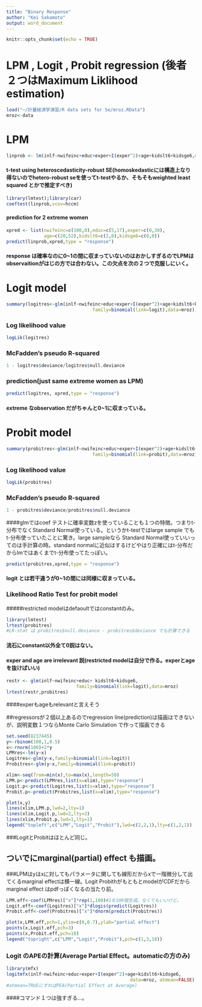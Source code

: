 ```yaml
---
title: "Binary Response"
author: "Kei Sakamoto"
output: word_document
---
```


```r
knitr::opts_chunk$set(echo = TRUE)
```

# LPM ,  Logit , Probit regression (後者２つはMaximum Liklihood estimation)

```r
load("~/計量経済学演習/R data sets for 5e/mroz.RData")
mroz<-data
```

# LPM 
```r
linprob <- lm(inlf~nwifeinc+educ+exper+I(exper^2)+age+kidslt6+kidsge6,data=mroz)
```

#### t-test using  heteroscedasticity-robust SE(homoskedasticには構造上なり得ないのでhetero-robust seを使ってt-testやるか、そもそもweighted least squared とかで推定すべき)
```r
library(lmtest);library(car)
coeftest(linprob,vcov=hccm)
```

#### prediction for 2 extreme women
```r
xpred <- list(nwifeinc=c(100,0),educ=c(5,17),exper=c(0,30),
              age=c(20,52),kidslt6=c(2,0),kidsge6=c(0,0))
predict(linprob,xpred,type = "response")
```

#### response は確率なのに0~1の間に収まっていないのはおかしすぎるのでLPMはobservaitionがはじの方では合わない。この欠点を次の２つで克服しにいく。


# Logit model
```r
summary(logitres<-glm(inlf~nwifeinc+educ+exper+I(exper^2)+age+kidslt6+kidsge6,
                                family=binomial(link=logit),data=mroz))
```

### Log likelihood value
```r
logLik(logitres) 
```


### McFadden's pseudo R-squared
```r
1 - logitres$deviance/logitres$null.deviance
```
### prediction(just same extreme women as LPM)
```r
predict(logitres, xpred,type = "response")
```
#### extreme なobservation だがちゃんと0~1に収まっている。

# Probit model
```r
summary(probitres<-glm(inlf~nwifeinc+educ+exper+I(exper^2)+age+kidslt6+kidsge6,
                                family=binomial(link=probit),data=mroz))
```

### Log likelihood value
```r
logLik(probitres) 
```


### McFadden's pseudo R-squared
```r
1 - probitres$deviance/probitres$null.deviance
```


####glmではcoef テストに確率変数zを使っていることも１つの特徴。つまりt-分布でなくStandard Normal使っている。というかt-testではlarge sample でもt-分布使っていたことに驚き。large sampleなら Standard Normal使っていいってのは手計算の時。standard normalに近似はするけどやはり正確にはt-分布だからlmではあくまでt-分布使ってたっぽい。


```r
predict(probitres,xpred,type = "response")
```
#### logit とは若干違うが0~1の間には同様に収まっている。

### Likelihood Ratio Test for probit model
#####restricted modelはdefaoultではconstantのみ。
```r
library(lmtest)
lrtest(probitres) 
#LR-stat は probitres$null.deviance - probitres$deviance でも計算できる
```
#### 流石にconstant以外全て0説はない。

#### exper and age are irrelevant 説(restricted modelは自分で作る。experとageを抜けばいい)
```r
restr <- glm(inlf~nwifeinc+educ+ kidslt6+kidsge6, 
                          family=binomial(link=logit),data=mroz)
lrtest(restr,probitres)
```
####experもageもrelevantと言えそう

##regressorsが２個以上あるのでregression line(prediction)は描画はできないが、説明変数１つならMonte Carlo Simulation で作って描画できる

```r
set.seed(8237445)
y<-rbinom(100,1,0.5)
x<-rnorm(100)+2*y
LPMres<-lm(y~x)
Logitres<-glm(y~x,family=binomial(link=logit))
Probitres<-glm(y~x,family=binomial(link=probit))

xlim<-seq(from=min(x),to=max(x),length=50)
LPM.p<-predict(LPMres,list(x=xlim),type="response")
Logit.p<-predict(Logitres,list(x=xlim),type="response")
Probit.p<-predict(Probitres,list(x=xlim),type="response")

plot(x,y)
lines(xlim,LPM.p,lwd=2,lty=1)
lines(xlim,Logit.p,lwd=2,lty=2)
lines(xlim,Probit.p,lwd=1,lty=1)
legend("topleft",c("LPM","Logit","Probit"),lwd=c(2,2,1),lty=c(1,2,1))
```

###LogitとProbitはほとんど同じ。

## ついでにmarginal(partial) effect も描画。
###LPMはyはxに対してもパラメータに関しても線形だからxで一階微分して出てくるmarginal effectは横一線。Logit ProbithがもともとmodelがCDFだからmarginal effect はpdfっぽくなるの当たり前。

```r
LPM.eff<-coef(LPMres)["x"]*rep(1,100)#1を100個生成。なくてもいいけど。
Logit.eff<-coef(Logitres)["x"]*dlogis(predict(Logitres))
Probit.eff<-coef(Probitres)["x"]*dnorm(predict(Probitres))

plot(x,LPM.eff,pch=1,ylim=c(0,0.7),ylab="partial effect")
points(x,Logit.eff,pch=3)
points(x,Probit.eff,pch=18)
legend("topright",c("LPM","Logit","Probit"),pch=c(1,3,18))
```

### Logit のAPEの計算(Average Partial Effect。automaticの方のみ)
```r
library(mfx)
logitmfx(inlf~nwifeinc+educ+exper+I(exper^2)+age+kidslt6+kidsge6, 
                                              data=mroz, atmean=FALSE)
#atmean=TRUEにすればPEA(Partial Effect at Average)
```

####コマンド１つは強すぎる...。
